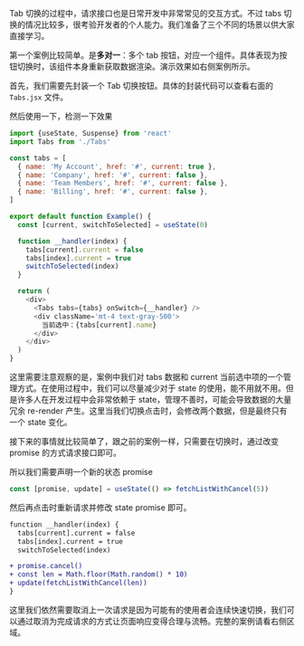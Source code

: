 
Tab 切换的过程中，请求接口也是日常开发中非常常见的交互方式。不过 tabs 切换的情况比较多，很考验开发者的个人能力。我们准备了三个不同的场景以供大家直接学习。

第一个案例比较简单。是**多对一**：多个 tab 按钮，对应一个组件。具体表现为按钮切换时，该组件本身重新获取数据渲染。演示效果如右侧案例所示。

首先，我们需要先封装一个 Tab 切换按钮。具体的封装代码可以查看右面的 `Tabs.jsx` 文件。

然后使用一下，检测一下效果

```javascript
import {useState, Suspense} from 'react'
import Tabs from './Tabs'

const tabs = [
  { name: 'My Account', href: '#', current: true },
  { name: 'Company', href: '#', current: false },
  { name: 'Team Members', href: '#', current: false },
  { name: 'Billing', href: '#', current: false },
]

export default function Example() {
  const [current, switchToSelected] = useState(0)

  function __handler(index) {
    tabs[current].current = false
    tabs[index].current = true
    switchToSelected(index)
  }

  return (
    <div>
      <Tabs tabs={tabs} onSwitch={__handler} />
      <div className='mt-4 text-gray-500'>
        当前选中：{tabs[current].name}
      </div>
    </div>
  )
}
```

<Cardruntime reload><Demo01 /></Cardruntime>


这里需要注意观察的是，案例中我们对 tabs 数据和 current 当前选中项的一个管理方式。在使用过程中，我们可以尽量减少对于 state 的使用，能不用就不用。但是许多人在开发过程中会非常依赖于 state，管理不善时，可能会导致数据的大量冗余 re-render 产生。这里当我们切换点击时，会修改两个数据，但是最终只有一个 state 变化。


接下来的事情就比较简单了，跟之前的案例一样，只需要在切换时，通过改变 promise 的方式请求接口即可。

所以我们需要声明一个新的状态 promise

```javascript
const [promise, update] = useState(() => fetchListWithCancel(5))
```

然后再点击时重新请求并修改 state promise 即可。

```diff
function __handler(index) {
  tabs[current].current = false
  tabs[index].current = true
  switchToSelected(index)

+ promise.cancel()
+ const len = Math.floor(Math.random() * 10)
+ update(fetchListWithCancel(len))
}
```

这里我们依然需要取消上一次请求是因为可能有的使用者会连续快速切换，我们可以通过取消为完成请求的方式让页面响应变得合理与流畅。完整的案例请看右侧区域。
